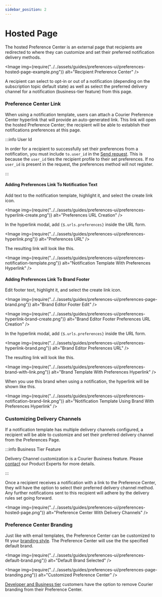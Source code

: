 ```yaml
---
sidebar_position: 2
---
```



# Hosted Page

The hosted Preference Center is an external page that recipients are redirected to where they can customize and set their preferred notification delivery methods.

<Image
  img={require("../../assets/guides/preferences-ui/preferences-hosted-page-example.png")}
  alt="Recipient Preference Center"
/>

A recipient can select to opt-in or out of a notification (depending on the subscription topic default state)
as well as select the preferred delivery channel for a notification (business-tier feature) from this page.

### Preference Center Link

When using a notification template, users can attach a Courier Preference Center hyperlink that will provide an auto-generated link. This link will open the hosted Preference Center; the recipient will be able to establish their notifications preferences at this page.

:::info User Id

In order for a recipient to successfully set their preferences from a notification, you must include `to.user_id` in the [Send request](/reference/send/message). This is because the `user_id` ties the recipient profile to their set preferences. If no `user_id` is present in the request, the preferences method will not register.

:::


#### Adding Preferences Link To Notification Text
Add text to the notification template, highlight it, and select the create link icon. 

<Image
  img={require("../../assets/guides/preferences-ui/preferences-hyperlink-create.png")}
  alt="Preferences URL Creation"
/>

In the hyperlink modal, add `{$.urls.preferences}` inside the URL form.

<Image
  img={require("../../assets/guides/preferences-ui/preferences-hyperlink.png")}
  alt="Preferences URL"
/>

The resulting link will look like this.

<Image
  img={require("../../assets/guides/preferences-ui/preferences-notification-template.png")}
  alt="Notification Template With Preferences Hyperlink"
/>


#### Adding Preferences Link To Brand Footer
Edit footer text, highlight it, and select the create link icon. 

<Image
  img={require("../../assets/guides/preferences-ui/preferences-page-brand.png")}
  alt="Brand Editor Footer Edit"
/>

<Image
  img={require("../../assets/guides/preferences-ui/preferences-hyperlink-brand-create.png")}
  alt="Brand Editor Footer Preferences URL Creation"
/>

In the hyperlink modal, add `{$.urls.preferences}` inside the URL form.

<Image
  img={require("../../assets/guides/preferences-ui/preferences-hyperlink-brand.png")}
  alt="Brand Editor Preferences URL"
/>

The resulting link will look like this.

<Image
  img={require("../../assets/guides/preferences-ui/preferences-brand-with-link.png")}
  alt="Brand Template With Preferences Hyperlink"
/>

When you use this brand when using a notification, the hyperlink will be shown like this.

<Image
  img={require("../../assets/guides/preferences-ui/preferences-notification-brand-link.png")}
  alt="Notification Template Using Brand With Preferences Hyperlink"
/>

### Customizing Delivery Channels

If a notification template has multiple delivery channels configured, a recipient will be able to customize and set their preferred delivery channel from the Preferences Page.

:::info Business Tier Feature

Delivery Channel customization is a Courier Business feature. Please [contact](https://www.courier.com/request-demo/) our Product Experts for more details.

:::

Once a recipient receives a notification with a link to the Preference Center, they will have the option to select their preferred delivery channel method. Any further notifications sent to this recipient will adhere by the delivery rules set going forward.

<Image
  img={require("../../assets/guides/preferences-ui/preferences-hosted-page.png")}
  alt="Preference Center With Delivery Channels"
/>

### Preference Center Branding

Just like with email templates, the Preference Center can be customized to fit your [branding style](../../courier-designer/brands/customize-default-brand.mdx). The Preference Center will use the the specified default brand.

<Image
  img={require("../../assets/guides/preferences-ui/preferences-default-brand.png")}
  alt="Default Brand Selected"
/>

<Image
  img={require("../../assets/guides/preferences-ui/preferences-page-branding.png")}
  alt="Customized Preference Center"
/>

[Developer and Business tier](https://www.courier.com/pricing/) customers have the option to remove Courier branding from their Preference Center.
